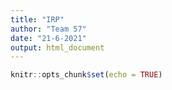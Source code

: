 ```yaml
---
title: "IRP"
author: "Team 57"
date: "21-6-2021"
output: html_document
---
```


```r
knitr::opts_chunk$set(echo = TRUE)
```


